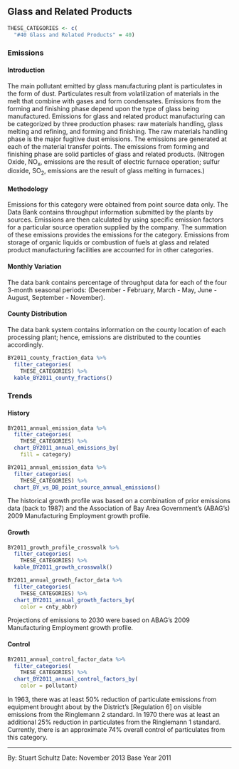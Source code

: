 ## Glass and Related Products

```r
THESE_CATEGORIES <- c(
  "#40 Glass and Related Products" = 40)
```

### Emissions 

#### Introduction {-}

The main pollutant emitted by glass manufacturing plant is particulates in the form of dust. Particulates result from volatilization of materials in the melt that combine with gases and form condensates. Emissions from the forming and finishing phase depend upon the type of glass being manufactured. Emissions for glass and related product manufacturing can be categorized by three production phases: raw materials handling, glass melting and refining, and forming and finishing. The raw materials handling phase is the major fugitive dust emissions. The emissions are generated at each of the material transfer points. The emissions from forming and finishing phase are solid particles of glass and related products. (Nitrogen Oxide, NO~x~, emissions are the result of electric furnace operation; sulfur dioxide, SO~2~, emissions are the result of glass melting in furnaces.)

#### Methodology {-}

Emissions for this category were obtained from point source data only. The Data Bank contains throughput information submitted by the plants by sources. Emissions are then calculated by using specific emission factors for a particular source operation supplied by the company. The summation of these emissions provides the emissions for the category. Emissions from storage of organic liquids or combustion of fuels at glass and related product manufacturing facilities are accounted for in other categories.

#### Monthly Variation {-}

The data bank contains percentage of throughput data for each of the four 3-month seasonal periods: (December - February, March - May, June - August, September - November).

#### County Distribution {-}

The data bank system contains information on the county location of each processing plant; hence, emissions are distributed to the counties accordingly.

```r
BY2011_county_fraction_data %>%
  filter_categories(
    THESE_CATEGORIES) %>%
  kable_BY2011_county_fractions()
```

### Trends

#### History {-}

```r
BY2011_annual_emission_data %>%
  filter_categories(
    THESE_CATEGORIES) %>%
  chart_BY2011_annual_emissions_by(
    fill = category) 
```

```r
BY2011_annual_emission_data %>%
  filter_categories(
    THESE_CATEGORIES) %>%
  chart_BY_vs_DB_point_source_annual_emissions()
```

The historical growth profile was based on a combination of prior emissions data (back to 1987) and the Association of Bay Area Government’s (ABAG’s) 2009 Manufacturing Employment growth profile.

#### Growth {-}

```r
BY2011_growth_profile_crosswalk %>%
  filter_categories(
    THESE_CATEGORIES) %>%
  kable_BY2011_growth_crosswalk()
```

```r
BY2011_annual_growth_factor_data %>%
  filter_categories(
    THESE_CATEGORIES) %>%
  chart_BY2011_annual_growth_factors_by(
    color = cnty_abbr)
```

Projections of emissions to 2030 were based on ABAG’s 2009 Manufacturing Employment growth profile.

#### Control {-}

```r
BY2011_annual_control_factor_data %>%
  filter_categories(
    THESE_CATEGORIES) %>%
  chart_BY2011_annual_control_factors_by(
    color = pollutant)
```

In 1963, there was at least 50% reduction of particulate emissions from equipment brought about by the District's [Regulation 6] on visible emissions from the Ringlemann 2 standard. In 1970 there was at least an additional 25% reduction in particulates from the Ringlemann 1 standard. Currently, there is an approximate 74% overall control of particulates from this category.

***

By: Stuart Schultz 
Date: November 2013 
Base Year 2011
